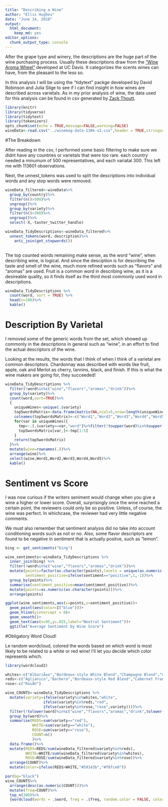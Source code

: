 ```yaml
---
title: "Describing a Wine"
author: "Ellis Hughes"
date: "June 14, 2018"
output:
  html_document:
    keep_md: yes
editor_options: 
  chunk_output_type: console
---
```


After the grape type and winery, the descriptions are the huge part of the wine purchasing process. Usually these descriptions draw from the ["Wine Aroma Wheel"](https://wcicdn-thewinecellarins.netdna-ssl.com/wp-content/uploads/2010/05/Davis-Wine-Aroma-Wheel1.jpg) developed at UC Davis. It categorizes the scents wines can have, from the pleasant to the less so.

In this analysis I will be using the "tidytext" packge developed by David Robinson and Julia Silge to see if I can find insight in how wines are described across varietals. As in my prior analysis of wine, the data used for this analysis can be found in csv generated by [Zack Thoutt]("https://www.kaggle.com/zynicide/wine-reviews/data").

```r
library(knitr)
library(tidyverse)
library(tidytext)
library(tokenizers)
opts_chunk$set(echo = TRUE,message=FALSE,warning=FALSE)
wineData<-read.csv("../winemag-data-130k-v2.csv",header = TRUE,stringsAsFactors = FALSE)
```

#The Breakdown

After reading in the csv, I performed some basic filtering to make sure we didnt have any countries or varietals that were too rare. each country needed a minumum of 500 representatives, and each variatal 300. This left me with 113601 observations.

Next, the unnest_tokens was used to split the descriptions into individual words and any stop words were removed. 

```r
wineData_filtered<-wineData%>%
  group_by(country)%>%
  filter(n()>500)%>%
  ungroup()%>%
  group_by(variety)%>%
  filter(n()>300)%>%
  ungroup()%>%
  select(-X,-taster_twitter_handle)

wineData_TidyDescriptions<-wineData_filtered%>%
  unnest_tokens(word, description)%>%
    anti_join(get_stopwords())
  
```

The top counted words remaining make sense, as the word "wine", when describing wine, is logical. And since the desciption is for describing the taste and smell of the wine, much more refined words such as "flavors" and "aromas" are used. Fruit is a common word in describing wine, as it is a desireable quality, so it finds itself as the third most commonly used word in descriptions. 

```r

wineData_TidyDescriptions %>%
  count(word, sort = TRUE) %>%
  head(n=100)%>%
  kable()

```

# Description By Varietal

I removed some of the generic words from the set, which showed up commonly in the descriptions in general such as "wine", in an effort to find the actual descriptors of the wine. 

Looking at the results, the words that I think of when I think of a varietal are common descriptors. Chardonnay was described with words like fruit, apple, oak and  Merlot as cherry, tannins, black, and finish. If this is what the wine makers are going for, they succeeded! 

```r
wineData_TidyDescriptions %>%
  filter(!word%in%c("wine","flavors","aromas","drink"))%>%
  group_by(variety)%>%
  count(word,sort=TRUE)%>%
  {
    uniqueWines<-unique(.$variety)
    top5wordsMatrix<-data.frame(matrix(NA,ncol=5,nrow=length(uniqueWines)),row.names = uniqueWines)
    colnames(top5wordsMatrix)<-c("Word1","Word2","Word3","Word4","Word5")
    for(var in uniqueWines){
      tmp<-.[.$variety==var,"word"]%>%filter(!toupper(word)%in%toupper(strsplit(var," ")[[1]]))%>%unlist
      top5wordsMatrix[var,]<-tmp[1:5]
    }
    return(top5wordsMatrix)
  }%>%
  mutate(wine=rownames(.))%>%
  arrange(wine)%>%
  select(wine,Word1,Word2,Word3,Word4,Word5)%>%
  kable()

```

# Sentiment vs Score

I was now curious if the writers seniment would change when you give a wine a higher or lower score. Overall, surprisingly once the wine reached a certain point, the reviewers could only be so positive. Unless, of course, the wine was perfect. In whichcase, the reviewer had very little negative comments. 

We must also remember that sentiment analysis did no take into account conditioning words such as not or no. Also, some flavor descriptors are found to be negative in sentiment that is actually positve, such as "lemon". 

```r

bing <- get_sentiments("bing")

wine_sentiments<-wineData_TidyDescriptions %>%
  inner_join(bing) %>%
  filter(!word%in%c("wine","flavors","aromas","drink"))%>%
  mutate(points=factor(as.character(points),levels = unique(as.numeric(as.character(points)))),
         sentiment_positive=ifelse(sentiment=="positive",1,-1))%>%
  group_by(points)%>%
  summarise(sentiment_positive=mean(sentiment_positive))%>%
  mutate(points=as.numeric(as.character(points)))%>%
  arrange(points)

ggplot(wine_sentiments,aes(x=points,y=sentiment_positive))+
  geom_point(aes(color=I("blue")))+
  geom_hline(yintercept = 0)+
  geom_smooth()+
  geom_text(aes(x=95,y=.025,label="Neutral Sentiment"))+
  ggtitle("Average Sentiment by Wine Score")

```


#Obligatory Word Cloud!

Le random wordcloud, colored the words based on which word is most likely to be related to a white or red wine! I'll let you decide which color represents which.

```r

library(wordcloud2)

whites<-c("AlbariÃ±o","Bordeaux-style White Blend","Champagne Blend","Chardonnay","Chenin Blanc","GewÃ¼rztraminer","Glera","GrÃ¼ner Veltliner","Moscato","Pinot Blanc","Pinot Grigio","Pinot Gris","Portuguese White","RhÃ´ne-style White Blend","Riesling","Sauvignon Blanc","Sparkling Blend","Viognier","White Blend")
reds<-c("Aglianico","Barbera","Bordeaux-style Red Blend","Cabernet Franc","Cabernet Sauvignon","CarmenÃ¨re","Corvina, Rondinella, Molinara","Gamay","Garnacha","Grenache","Malbec","Merlot","Nebbiolo","Nero d'Avola","Petite Sirah","Pinot Noir","Port","Portuguese Red","Red Blend","RhÃ´ne-style Red Blend","Sangiovese","Sangiovese Grosso","Sauvignon","Shiraz","Syrah","Tempranillo","Tempranillo Blend","Zinfandel")
rose<-c("RosÃ©")

wine_COUNTS<-wineData_TidyDescriptions %>%
  mutate(variety=ifelse(variety%in%whites,"white",
                 ifelse(variety%in%reds,"red",
                 ifelse(variety%in%rose,"rose",variety))))%>%
  filter(!tolower(word)%in%c("wine","flavors","aromas","drink",tolower(unique(variety))),tolower(variety)%in%c("red","white"))%>%
  group_by(word)%>%
  summarise(REDS=sum(variety=="red"),
            WHITE=sum(variety=="white"),
            ROSE=sum(variety=="rose"),
            COUNT=n()
            )%>%
  data.frame()%>%
  mutate(REDS=REDS/sum(wineData_filtered$variety%in%reds),
         WHITE=WHITE/sum(wineData_filtered$variety%in%whites),
         ROSE=ROSE/sum(wineData_filtered$variety%in%rose))%>%
  arrange(COUNT)%>%
  mutate(color=ifelse(REDS>WHITE,"#59143b","#f8fce0"))

par(bg="black") 
wine_COUNTS%>%
  arrange(desc(as.numeric(COUNT)))%>%
  mutate(freq=COUNT)%>%
  top_n(300)%>%
  {wordcloud(words = .$word, freq = .$freq, random.color = FALSE, color = .$color, random.order = FALSE)}


```